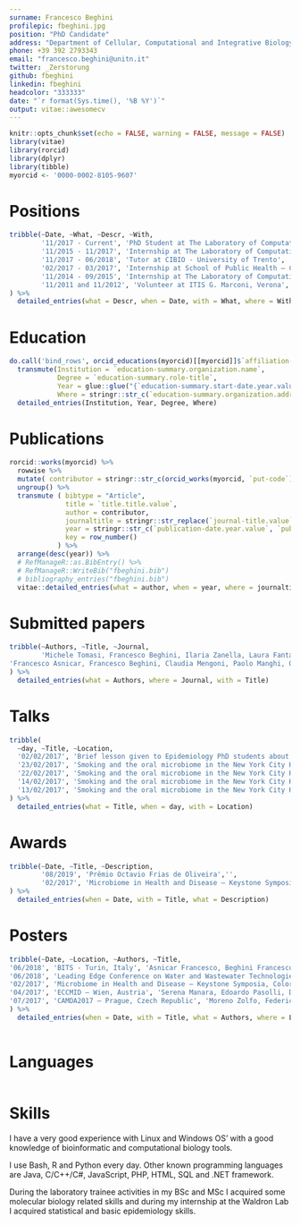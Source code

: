 ```yaml
---
surname: Francesco Beghini
profilepic: fbeghini.jpg
position: "PhD Candidate"
address: "Department of Cellular, Computational and Integrative Biology, University of Trento"
phone: +39 392 2793343
email: "francesco.beghini@unitn.it"
twitter: _Zerstorung
github: fbeghini
linkedin: fbeghini
headcolor: "333333"
date: "`r format(Sys.time(), '%B %Y')`"
output: vitae::awesomecv
---
```


```r
knitr::opts_chunk$set(echo = FALSE, warning = FALSE, message = FALSE)
library(vitae)
library(rorcid)
library(dplyr)
library(tibble)
myorcid <- '0000-0002-8105-9607'
```

# Positions

```r
tribble(~Date, ~What, ~Descr, ~With,
        '11/2017 - Current', 'PhD Student at The Laboratory of Computational Metagenomics – CIBIO, UniTN', 'Descrtiption', 'P.I. Dr. Nicola Segata',
        '11/2015 - 11/2017', 'Internship at The Laboratory of Computational Metagenomics – CIBIO, UniTN', 'I\'ve collaborated with Prof. Levi Waldron, PhD (CUNY School of Public Health) analyzing the oral microbiome of subjects enrolled in the NYC-HANES II project to assess the effect of smoking on the oral microbiome.', 'P.I. Dr. Nicola Segata',
        '11/2017 - 06/2018', 'Tutor at CIBIO - University of Trento', '"Computer Science" and "Computational Biology" tutor for CIBIO Undergraduate students', 'Prof. Andrea Passerini', 
        '02/2017 - 03/2017', 'Internship at School of Public Health – City University of New York', 'During my one-month internship, I\'ve visited prof. Levi Waldron laboratory at the City University of New York and collaborated with prof. Heidi Jones on the NYC-HANES II oral microbiome smoking project. I also had the opportunity to give several talks with subject the oral microbiome of smokers and a small lesson for PhDs in Epidemiology', 'P.I. Prof. Levi Waldron',
        '11/2014 - 09/2015', 'Internship at The Laboratory of Computational Metagenomics – CIBIO, UNITN', 'For my bachelor thesis, I investigated the presence, genetics and abundance of the Blastocystis parasite in the human gut microbiome from shotgun metagenomic data', 'P.I. Dr. Nicola Segata',
        '11/2011 and 11/2012', 'Volunteer at ITIS G. Marconi, Verona', 'Orientation volunteer for incoming middle school students', ''
) %>% 
  detailed_entries(what = Descr, when = Date, with = What, where = With)
```


# Education

```r
do.call('bind_rows', orcid_educations(myorcid)[[myorcid]]$`affiliation-group`$summaries) %>% 
  transmute(Institution = `education-summary.organization.name`,
            Degree = `education-summary.role-title`,
            Year = glue::glue("{`education-summary.start-date.year.value`} - {`education-summary.end-date.year.value`}", .na = 'current'),
            Where = stringr::str_c(`education-summary.organization.address.city`, `education-summary.organization.address.country`, sep = ', ')) %>% 
  detailed_entries(Institution, Year, Degree, Where)
```

# Publications

```r
rorcid::works(myorcid) %>% 
  rowwise %>% 
  mutate( contributor = stringr::str_c(orcid_works(myorcid, `put-code`)[[myorcid]]$works$contributor[[1]][[1]][,1], collapse =', ')) %>% 
  ungroup() %>% 
  transmute ( bibtype = "Article",
              title = `title.title.value`,
              author = contributor,
              journaltitle = stringr::str_replace(`journal-title.value`, '&', ' and '),
              year = stringr::str_c(`publication-date.year.value`, `publication-date.month.value`, sep = '-'),
              key = row_number()
            ) %>% 
  arrange(desc(year)) %>%
  # RefManageR::as.BibEntry() %>%
  # RefManageR::WriteBib("fbeghini.bib")
  # bibliography_entries("fbeghini.bib")
  vitae::detailed_entries(what = author, when = year, where = journaltitle, with = title)
```

# Submitted papers
```r
tribble(~Authors, ~Title, ~Journal, 
        'Michele Tomasi, Francesco Beghini, Ilaria Zanella, Laura Fantappie, Carmela Irene, Luca Frattini, Giulia Masetti, Samine Jessica Isaac, Enrico König, Federica Armanini, Alberto Grandi, Nicola Segata, Guido Grandi', 'Commensal Bifidobacterium strains enhance the efficacy of neo-epitope based cancer vaccines', 'Frontiers in Oncology', 
'Francesco Asnicar, Francesco Beghini, Claudia Mengoni, Paolo Manghi, Qiyun Zhu, Mattia Bolzan, Fabio Cumbo, Uyen May, Jon G. Sanders, Serena Manara, Moreno Zolfo, Evguenia Kopylova, Edoardo Pasolli, Rob Knight, Siavash Mirarab, Curtis Huttenhower, Nicola Segata', 'Precise phylogenetic analysis of microbial isolates and genomes from metagenomes using PhyloPhlAn2', 'Nature Communications'
) %>% 
  detailed_entries(what = Authors, where = Journal, with = Title)
```


# Talks

```r
tribble(
  ~day, ~Title, ~Location,
  '02/02/2017', 'Brief lesson given to Epidemiology PhD students about metagenomics, oral microbiome and the NYC-HANES II project', 'City University of New York - New York',
  '23/02/2017', 'Smoking and the oral microbiome in the New York City Health and Nutrition Examination Study (NYC-HANES II)', 'Columbia University - New York',
  '22/02/2017', 'Smoking and the oral microbiome in the New York City Health and Nutrition Examination Study (NYC-HANES II)', 'City University of New York - New York',
  '14/02/2017', 'Smoking and the oral microbiome in the New York City Health and Nutrition Examination Study (NYC-HANES II)', 'Albert Einstein Medical College of Medicine - New York',
  '13/02/2017', 'Smoking and the oral microbiome in the New York City Health and Nutrition Examination Study (NYC-HANES II)', 'New York University - New York'
) %>% 
  detailed_entries(what = Title, when = day, with = Location)
```

# Awards

```r
tribble(~Date, ~Title, ~Description,
        '08/2019', 'Prêmio Octavio Frias de Oliveira','',
        '02/2017', 'Microbiome in Health and Disease – Keystone Symposia, Colorado, USA', 'I was awarded a Keystone Symposia “Future of Science” scholarship and selected for a poster entitled “Large-scale metagenomic analysis of Blastocystis in the human gut revealed high prevalence and association with BMI and archaeal abundance”'
) %>% 
  detailed_entries(when = Date, with = Title, what = Description)
```

# Posters
```r
tribble(~Date, ~Location, ~Authors, ~Title,
'06/2018', 'BITS - Turin, Italy', 'Asnicar Francesco, Beghini Francesco, Bolzan Mattia, Manara Serena, Pasolli Edoardo, Mirarab Siavash, Huttenhower Curtis, Segata Nicola','An integrated pipeline for large-scale phylogenetic characterization of genomes and metagenomes',
'06/2018', 'Leading Edge Conference on Water and Wastewater Technologies - Edinburgh, UK', 'Petrini Serena, Foladori Paola, Beghini Francesco, Armanini Federica, Segata Nicola, Andreottola Gianni', 'Nutrient removal and microbial community analysis of a stable microalgal-bacterial consortium treating real municipal wastewater',
'02/2017', 'Microbiome in Health and Disease – Keystone Symposia, Colorado, USA', 'Francesco Beghini, Edoardo Pasolli, Duy Tin Truong, Lorenza Putignani, Simone M. Cacciò, Nicola Segata', 'Large-scale metagenomic analysis of Blastocystis in the human gut revealed association with Body Mass Index and archaeal abundance',
'04/2017', 'ECCMID – Wien, Austria', 'Serena Manara, Edoardo Pasolli, Daniela Dolce, Federica Armanini, Francesco Beghini, Novella Ravenni, Erica Camera, Grazia Dinnella, Paola Gualdi, Michele Schinella, Silvia Campana, Ermanno Baldo, Giovanni Taccetti, Nicola Segata', 'Genomic and metagenomic-based epidemiology and transmission networks of MRSA in two Italian hospitals',
'07/2017', 'CAMDA2017 – Prague, Czech Republic', 'Moreno Zolfo, Federica Pinto, Francesco Asnicar, Francesco Beghini, Paolo Manghi, Edoardo Pasolli, Adrian Tett and Nicola Segata', 'Strain-level bacterial and viral diversity in the MetaSUB dataset'
) %>% 
  detailed_entries(when = Date, with = Title, what = Authors, where = Location)
  
```

# Languages
```r

```

# Skills
I have a very good experience with Linux and Windows OS’ with a good knowledge of bioinformatic and computational biology tools. 

I use Bash, R and Python every day. Other known programming languages are Java, C/C++/C#, JavaScript, PHP, HTML, SQL and .NET framework. 

During the laboratory trainee activities in my BSc and MSc I acquired some molecular biology related skills and during my internship at the Waldron Lab I acquired statistical and basic epidemiology skills.
